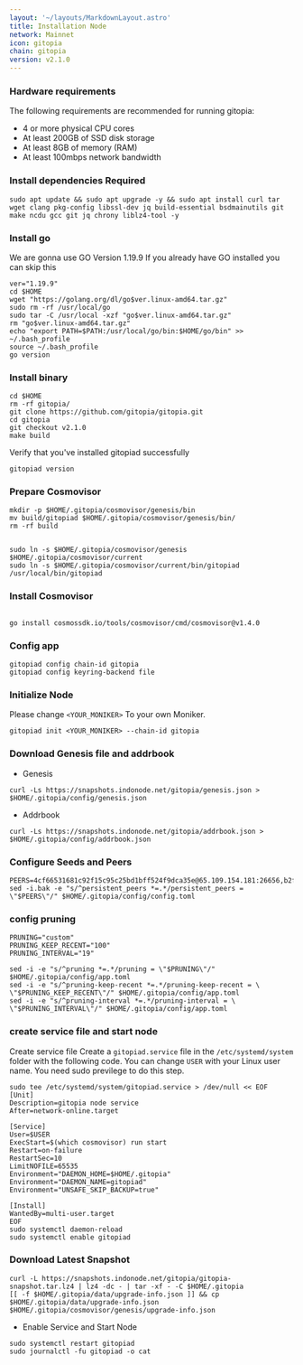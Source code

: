 ```yaml
---
layout: '~/layouts/MarkdownLayout.astro'
title: Installation Node
network: Mainnet
icon: gitopia
chain: gitopia
version: v2.1.0
---
```


### Hardware requirements

The following requirements are recommended for running gitopia:

- 4 or more physical CPU cores
- At least 200GB of SSD disk storage
- At least 8GB of memory (RAM)
- At least 100mbps network bandwidth


### Install dependencies Required

```
sudo apt update && sudo apt upgrade -y && sudo apt install curl tar wget clang pkg-config libssl-dev jq build-essential bsdmainutils git make ncdu gcc git jq chrony liblz4-tool -y
```

### Install go

We are gonna use GO Version 1.19.9
If you already have GO installed you can skip this 

```
ver="1.19.9"
cd $HOME
wget "https://golang.org/dl/go$ver.linux-amd64.tar.gz"
sudo rm -rf /usr/local/go
sudo tar -C /usr/local -xzf "go$ver.linux-amd64.tar.gz"
rm "go$ver.linux-amd64.tar.gz"
echo "export PATH=$PATH:/usr/local/go/bin:$HOME/go/bin" >> ~/.bash_profile
source ~/.bash_profile
go version
```

### Install binary

```
cd $HOME
rm -rf gitopia/
git clone https://github.com/gitopia/gitopia.git
cd gitopia
git checkout v2.1.0
make build
```

Verify that you've installed gitopiad successfully

```
gitopiad version
```

### Prepare Cosmovisor
```
mkdir -p $HOME/.gitopia/cosmovisor/genesis/bin
mv build/gitopiad $HOME/.gitopia/cosmovisor/genesis/bin/
rm -rf build


sudo ln -s $HOME/.gitopia/cosmovisor/genesis $HOME/.gitopia/cosmovisor/current
sudo ln -s $HOME/.gitopia/cosmovisor/current/bin/gitopiad /usr/local/bin/gitopiad
```

### Install Cosmovisor
```

go install cosmossdk.io/tools/cosmovisor/cmd/cosmovisor@v1.4.0
```

### Config app

```
gitopiad config chain-id gitopia
gitopiad config keyring-backend file
```

### Initialize Node

Please change `<YOUR_MONIKER>` To your own Moniker.

```
gitopiad init <YOUR_MONIKER> --chain-id gitopia
```

### Download Genesis file and addrbook

- Genesis

```
curl -Ls https://snapshots.indonode.net/gitopia/genesis.json > $HOME/.gitopia/config/genesis.json
```

- Addrbook

```
curl -Ls https://snapshots.indonode.net/gitopia/addrbook.json > $HOME/.gitopia/config/addrbook.json
```

### Configure Seeds and Peers

```
PEERS=4cf66531681c92f15c95c25bd1bff524f9dca35e@65.109.154.181:26656,b2f764694d52e09793d68259d584ece0c194b6fe@65.108.229.93:26656,082e95b5d5351e68dcfb24dff802f9064cfd5a4c@65.109.92.241:51056,a94aec7233f9fec2b2de4b5c9dab6ad979820b3d@65.109.104.118:60756,a0ebd1e5845148c47451452047c7c99621da195e@65.109.96.93:60556,4adfa5889675e1e91ea4459e15ff4a0ba53e7828@65.108.224.156:19656,12f6b84a23b054a6591c647c2a4456c40af65cce@5.9.147.22:24657,88497ab3bbbcc1e8545771f45020e738bcce590f@95.165.89.222:24136,abca18ed112719b4f0a23932797dba2733f0fd44@23.88.5.169:25656,976d95adec7f0d7fda4464df019fa538fa0bb4ce@144.76.97.251:44656,ffd761a9e0d86609de6dae5935f99451694051a9@34.28.130.17:26656,5b2df98ad73a0a81a5bd31da4489a9236a7d7a99@65.21.91.160:26867,712dd67b7abe08577d394e90a4930492c8f7d2ee@65.108.124.219:41656,dee34ce3265a8901b52edfef8914530e4a9d05af@gitopia.sergo.dev:12283,c35eb6124591bad21673e8d802898faa18e0352a@65.109.29.150:36656,f9b892ea2e8ed8aa83f7b98e7e47371c23b01924@213.239.207.175:36656,8105128854785c428cff7aeed4f8b44a0a478252@provider.boxedcloud.net:31527,8e42db619abe34afe8cb39d4a2d04ae5db5bdaaf@141.94.139.233:26656,de34c6491557c59bc5d73631fb73bf05cd726e3e@142.132.202.50:37656,50b42bb809f445eb59db844ef6550658ef51a391@79.143.179.196:43656,a5233e4359a39e09d7b261c200cdc014bbef76ad@65.108.8.247:11356,2330fa28b8613786c741778d057616e3b91a8ae9@95.217.192.230:21656,a0b6c89b4fe0f455a027080103bffd001f3b6248@65.21.134.202:26356
sed -i.bak -e "s/^persistent_peers *=.*/persistent_peers = \"$PEERS\"/" $HOME/.gitopia/config/config.toml
```

### config pruning

```
PRUNING="custom"
PRUNING_KEEP_RECENT="100"
PRUNING_INTERVAL="19"

sed -i -e "s/^pruning *=.*/pruning = \"$PRUNING\"/" $HOME/.gitopia/config/app.toml
sed -i -e "s/^pruning-keep-recent *=.*/pruning-keep-recent = \
\"$PRUNING_KEEP_RECENT\"/" $HOME/.gitopia/config/app.toml
sed -i -e "s/^pruning-interval *=.*/pruning-interval = \
\"$PRUNING_INTERVAL\"/" $HOME/.gitopia/config/app.toml
```


### create service file and start node

Create service file
Create a `gitopiad.service` file in the `/etc/systemd/system` folder with the following code. 
You can change `USER` with your Linux user name. You need sudo previlege to do this step.

```
sudo tee /etc/systemd/system/gitopiad.service > /dev/null << EOF
[Unit]
Description=gitopia node service
After=network-online.target

[Service]
User=$USER
ExecStart=$(which cosmovisor) run start
Restart=on-failure
RestartSec=10
LimitNOFILE=65535
Environment="DAEMON_HOME=$HOME/.gitopia"
Environment="DAEMON_NAME=gitopiad"
Environment="UNSAFE_SKIP_BACKUP=true"

[Install]
WantedBy=multi-user.target
EOF
sudo systemctl daemon-reload
sudo systemctl enable gitopiad
```

### Download Latest Snapshot
```
curl -L https://snapshots.indonode.net/gitopia/gitopia-snapshot.tar.lz4 | lz4 -dc - | tar -xf - -C $HOME/.gitopia
[[ -f $HOME/.gitopia/data/upgrade-info.json ]] && cp $HOME/.gitopia/data/upgrade-info.json $HOME/.gitopia/cosmovisor/genesis/upgrade-info.json
```

- Enable Service and Start Node

```
sudo systemctl restart gitopiad
sudo journalctl -fu gitopiad -o cat
```
